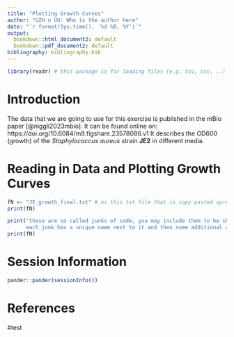 ```yaml
---
title: "Plotting Growth Curves"
author: "UZH n UU: Who is the author here"
date: "`r format(Sys.time(), '%d %B, %Y')`"
output:
  bookdown::html_document2: default
  bookdown::pdf_document2: default
bibliography: bibliography.bib
---
```


```r
library(readr) # this package is for loading files (e.g. tsv, csv, ..)

```


# Introduction

The data that we are going to use for this exercise is published in the mBio paper [@niggli2023mbio]. 
It can be found online on: https://doi.org/10.6084/m9.figshare.23578086.v1
It describes the OD600 (growth) of the *Staphylococcus aureus* strain **JE2** in different media.

# Reading in Data and Plotting Growth Curves

```r
fN <- "JE_growth_final.txt" # us this txt file that is copy pasted spread sheet from excel tab separated 
print(fN)
```

```r
print("these are so called junks of code, you may include them to be shown in the rendered document (html here)
      each junk has a unique name next to it and then some additional arguments")
print(fN)
```





# Session Information

```r
pander::pander(sessionInfo())
```


# References {-}
#test

